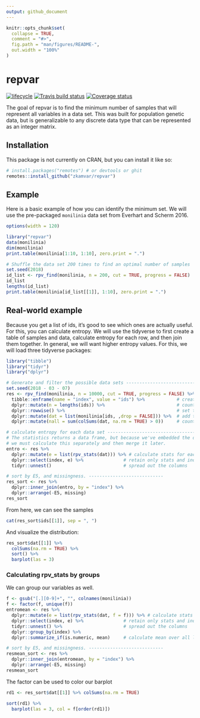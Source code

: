 ```yaml
---
output: github_document
---
```


<!-- README.md is generated from README.Rmd. Please edit that file -->

```r
knitr::opts_chunk$set(
  collapse = TRUE,
  comment = "#>",
  fig.path = "man/figures/README-",
  out.width = "100%"
)
```
# repvar

[![lifecycle](https://img.shields.io/badge/lifecycle-experimental-orange.svg)](https://www.tidyverse.org/lifecycle/#experimental)
[![Travis build status](https://travis-ci.org/zkamvar/repvar.svg?branch=master)](https://travis-ci.org/zkamvar/repvar)
[![Coverage status](https://codecov.io/gh/zkamvar/repvar/branch/master/graph/badge.svg)](https://codecov.io/github/zkamvar/repvar?branch=master)

The goal of repvar is to find the minimum number of samples that will represent
all variables in a data set. This was built for population genetic data, but is
generalizable to any discrete data type that can be represented as an integer
matrix. 

## Installation

This package is not currently on CRAN, but you can install it like so:

```r
# install.packages("remotes") # or devtools or ghit
remotes::install_github("zkamvar/repvar")
```


## Example

Here is a basic example of how you can identify the minimum set. We will use the
pre-packaged `monilinia` data set from Everhart and Scherm 2016.

```r
options(width = 120)

library("repvar")
data(monilinia)
dim(monilinia)
print.table(monilinia[1:10, 1:10], zero.print = ".")

# Shuffle the data set 200 times to find an optimal number of samples
set.seed(2018)
id_list <- rpv_find(monilinia, n = 200, cut = TRUE, progress = FALSE)
id_list
lengths(id_list)
print.table(monilinia[id_list[[1]], 1:10], zero.print = ".")
```

## Real-world example

Because you get a list of ids, it's good to see which ones are actually useful.
For this, you can calculate entropy. We will use the tidyverse to first create
a table of samples and data, calculate entropy for each row, and then join them
together. In general, we will want higher entropy values. For this, we will
load three tidyverse packages:

```r
library("tibble")
library("tidyr")
library("dplyr")
```


```r
# Generate and filter the possible data sets ------------------------------
set.seed(2018 - 03 - 07)
res <- rpv_find(monilinia, n = 10000, cut = TRUE, progress = FALSE) %>%
  tibble::enframe(name = "index", value = "ids") %>%            # create a data frame of of list columns
  dplyr::mutate(n = lengths(ids)) %>%                           # count the number of indices in each row
  dplyr::rowwise() %>%                                          # set the data frame to be computed by row
  dplyr::mutate(dat = list(monilinia[ids, ,drop = FALSE])) %>%  # add the original data set to each row
  dplyr::mutate(nall = sum(colSums(dat, na.rm = TRUE) > 0))     # count the number of columns

# calculate entropy for each data set -------------------------------------
# The statistics returns a data frame, but because we've embedded the data,
# we must calculate this separately and then merge it later.
entro <- res %>% 
  dplyr::mutate(e = list(rpv_stats(dat))) %>% # calculate stats for each row
  dplyr::select(index, e) %>%               # retain only stats and index
  tidyr::unnest()                           # spread out the columns

# sort by E5, and missingness. ----------------------------
res_sort <- res %>%
  dplyr::inner_join(entro, by = "index") %>%
  dplyr::arrange(-E5, missing)
res_sort
```

From here, we can see the samples

```r
cat(res_sort$ids[[1]], sep = ", ")
```

And visualize the distribution:

```r
res_sort$dat[[1]] %>%
  colSums(na.rm = TRUE) %>%
  sort() %>%
  barplot(las = 3)
```


### Calculating rpv_stats by groups

We can group our variables as well.

```r
f <- gsub("[.][0-9]+", "", colnames(monilinia))
f <- factor(f, unique(f))
entromean <- res %>% 
  dplyr::mutate(e = list(rpv_stats(dat, f = f))) %>% # calculate stats for each row
  dplyr::select(index, e) %>%               # retain only stats and index
  tidyr::unnest() %>%                       # spread out the columns
  dplyr::group_by(index) %>%
  dplyr::summarize_if(is.numeric, mean)     # calculate mean over all loci

# sort by E5, and missingness. ----------------------------
resmean_sort <- res %>%
  dplyr::inner_join(entromean, by = "index") %>%
  dplyr::arrange(-E5, missing)
resmean_sort
```

The factor can be used to color our barplot

```r
rd1 <- res_sort$dat[[1]] %>% colSums(na.rm = TRUE) 

sort(rd1) %>%
  barplot(las = 3, col = f[order(rd1)])
```
